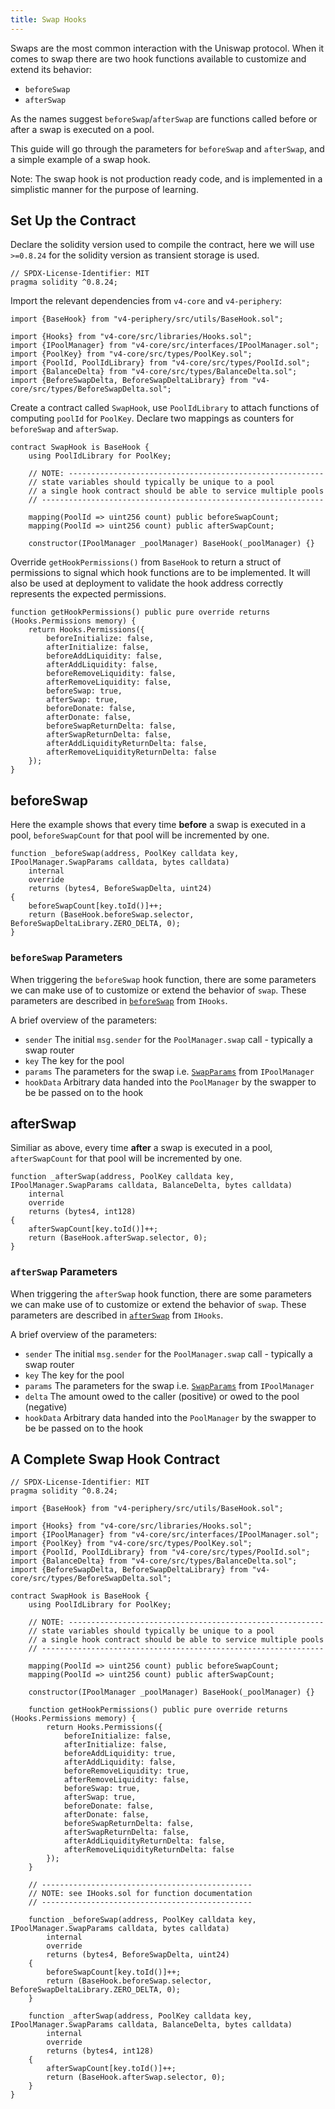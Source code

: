 ```yaml
---
title: Swap Hooks
---
```


Swaps are the most common interaction with the Uniswap protocol. When it comes to swap there are two hook functions available to customize and extend its behavior:

- `beforeSwap`
- `afterSwap`

As the names suggest `beforeSwap`/`afterSwap` are functions called before or after a swap is executed on a pool.

This guide will go through the parameters for `beforeSwap` and `afterSwap`, and a simple example of a swap hook.

Note: The swap hook is not production ready code, and is implemented in a simplistic manner for the purpose of learning.

## Set Up the Contract

Declare the solidity version used to compile the contract, here we will use `>=0.8.24` for the solidity version as transient storage is used.

```solidity
// SPDX-License-Identifier: MIT
pragma solidity ^0.8.24;
```

Import the relevant dependencies from `v4-core` and `v4-periphery`:

```solidity
import {BaseHook} from "v4-periphery/src/utils/BaseHook.sol";

import {Hooks} from "v4-core/src/libraries/Hooks.sol";
import {IPoolManager} from "v4-core/src/interfaces/IPoolManager.sol";
import {PoolKey} from "v4-core/src/types/PoolKey.sol";
import {PoolId, PoolIdLibrary} from "v4-core/src/types/PoolId.sol";
import {BalanceDelta} from "v4-core/src/types/BalanceDelta.sol";
import {BeforeSwapDelta, BeforeSwapDeltaLibrary} from "v4-core/src/types/BeforeSwapDelta.sol";
```

Create a contract called `SwapHook`, use `PoolIdLibrary` to attach functions of computing `poolId` for `PoolKey`. Declare two mappings as counters for `beforeSwap` and `afterSwap`.

```solidity
contract SwapHook is BaseHook {
    using PoolIdLibrary for PoolKey;

    // NOTE: ---------------------------------------------------------
    // state variables should typically be unique to a pool
    // a single hook contract should be able to service multiple pools
    // ---------------------------------------------------------------

    mapping(PoolId => uint256 count) public beforeSwapCount;
    mapping(PoolId => uint256 count) public afterSwapCount;

    constructor(IPoolManager _poolManager) BaseHook(_poolManager) {}
```

Override `getHookPermissions()` from `BaseHook` to return a struct of permissions to signal which hook functions are to be implemented.
It will also be used at deployment to validate the hook address correctly represents the expected permissions.

```solidity
function getHookPermissions() public pure override returns (Hooks.Permissions memory) {
    return Hooks.Permissions({
        beforeInitialize: false,
        afterInitialize: false,
        beforeAddLiquidity: false,
        afterAddLiquidity: false,
        beforeRemoveLiquidity: false,
        afterRemoveLiquidity: false,
        beforeSwap: true,
        afterSwap: true,
        beforeDonate: false,
        afterDonate: false,
        beforeSwapReturnDelta: false,
        afterSwapReturnDelta: false,
        afterAddLiquidityReturnDelta: false,
        afterRemoveLiquidityReturnDelta: false
    });
}
```

## beforeSwap

Here the example shows that every time __before__ a swap is executed in a pool, `beforeSwapCount` for that pool will be incremented by one.

```solidity
function _beforeSwap(address, PoolKey calldata key, IPoolManager.SwapParams calldata, bytes calldata)
    internal
    override
    returns (bytes4, BeforeSwapDelta, uint24)
{
    beforeSwapCount[key.toId()]++;
    return (BaseHook.beforeSwap.selector, BeforeSwapDeltaLibrary.ZERO_DELTA, 0);
}
```

### `beforeSwap` Parameters

When triggering the `beforeSwap` hook function, there are some parameters we can make use of to customize or extend the behavior of `swap`. These parameters are described in [`beforeSwap`](/contracts/v4/reference/core/interfaces/IHooks#beforeswap) from `IHooks`.

A brief overview of the parameters:
- `sender` The initial `msg.sender` for the `PoolManager.swap` call - typically a swap router
- `key` The key for the pool
- `params` The parameters for the swap i.e. [`SwapParams`](/contracts/v4/reference/core/interfaces/IPoolManager#swapparams) from `IPoolManager`
- `hookData` Arbitrary data handed into the `PoolManager` by the swapper to be be passed on to the hook

## afterSwap

Similiar as above, every time __after__ a swap is executed in a pool, `afterSwapCount` for that pool will be incremented by one.

```solidity
function _afterSwap(address, PoolKey calldata key, IPoolManager.SwapParams calldata, BalanceDelta, bytes calldata)
    internal
    override
    returns (bytes4, int128)
{
    afterSwapCount[key.toId()]++;
    return (BaseHook.afterSwap.selector, 0);
}
```

### `afterSwap` Parameters

When triggering the `afterSwap` hook function, there are some parameters we can make use of to customize or extend the behavior of `swap`. These parameters are described in [`afterSwap`](/contracts/v4/reference/core/interfaces/IPoolManager#swapparams) from `IHooks`.

A brief overview of the parameters:
- `sender` The initial `msg.sender` for the `PoolManager.swap` call - typically a swap router
- `key` The key for the pool
- `params` The parameters for the swap i.e. [`SwapParams`](/contracts/v4/reference/core/interfaces/IPoolManager#swapparams) from `IPoolManager`
- `delta` The amount owed to the caller (positive) or owed to the pool (negative)
- `hookData` Arbitrary data handed into the `PoolManager` by the swapper to be be passed on to the hook
   


## A Complete Swap Hook Contract

```solidity
// SPDX-License-Identifier: MIT
pragma solidity ^0.8.24;

import {BaseHook} from "v4-periphery/src/utils/BaseHook.sol";

import {Hooks} from "v4-core/src/libraries/Hooks.sol";
import {IPoolManager} from "v4-core/src/interfaces/IPoolManager.sol";
import {PoolKey} from "v4-core/src/types/PoolKey.sol";
import {PoolId, PoolIdLibrary} from "v4-core/src/types/PoolId.sol";
import {BalanceDelta} from "v4-core/src/types/BalanceDelta.sol";
import {BeforeSwapDelta, BeforeSwapDeltaLibrary} from "v4-core/src/types/BeforeSwapDelta.sol";

contract SwapHook is BaseHook {
    using PoolIdLibrary for PoolKey;

    // NOTE: ---------------------------------------------------------
    // state variables should typically be unique to a pool
    // a single hook contract should be able to service multiple pools
    // ---------------------------------------------------------------

    mapping(PoolId => uint256 count) public beforeSwapCount;
    mapping(PoolId => uint256 count) public afterSwapCount;

    constructor(IPoolManager _poolManager) BaseHook(_poolManager) {}

    function getHookPermissions() public pure override returns (Hooks.Permissions memory) {
        return Hooks.Permissions({
            beforeInitialize: false,
            afterInitialize: false,
            beforeAddLiquidity: true,
            afterAddLiquidity: false,
            beforeRemoveLiquidity: true,
            afterRemoveLiquidity: false,
            beforeSwap: true,
            afterSwap: true,
            beforeDonate: false,
            afterDonate: false,
            beforeSwapReturnDelta: false,
            afterSwapReturnDelta: false,
            afterAddLiquidityReturnDelta: false,
            afterRemoveLiquidityReturnDelta: false
        });
    }

    // -----------------------------------------------
    // NOTE: see IHooks.sol for function documentation
    // -----------------------------------------------

    function _beforeSwap(address, PoolKey calldata key, IPoolManager.SwapParams calldata, bytes calldata)
        internal
        override
        returns (bytes4, BeforeSwapDelta, uint24)
    {
        beforeSwapCount[key.toId()]++;
        return (BaseHook.beforeSwap.selector, BeforeSwapDeltaLibrary.ZERO_DELTA, 0);
    }

    function _afterSwap(address, PoolKey calldata key, IPoolManager.SwapParams calldata, BalanceDelta, bytes calldata)
        internal
        override
        returns (bytes4, int128)
    {
        afterSwapCount[key.toId()]++;
        return (BaseHook.afterSwap.selector, 0);
    }
}
```